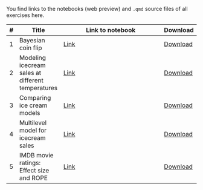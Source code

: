 You find links to the notebooks (web preview) and `.qmd` source files of all exercises here.


|#|Title|Link to notebook|Download|
|-|-----|----------------|---|
|1|Bayesian coin flip|[Link](exercise_1.qmd)|<i class="bi bi-download"></i> [Download](exercise_1.qmd){download="exercise_1.qmd"}|
|2|Modeling icecream sales at different temperatures|[Link](exercise_2.qmd)|<i class="bi bi-download"></i> [Download](exercise_2.qmd){download="exercise_2.qmd"}|
|3|Comparing ice cream models|[Link](exercise_3.qmd)|<i class="bi bi-download"></i> [Download](exercise_3.qmd){download="exercise_3.qmd"}|
|4|Multilevel model for icecream sales|[Link](exercise_4.qmd)|<i class="bi bi-download"></i> [Download](exercise_4.qmd){download="exercise_4.qmd"}|
|5|IMDB movie ratings: Effect size and ROPE|[Link](exercise_5.qmd)|<i class="bi bi-download"></i> [Download](exercise_5.qmd){download="exercise_5.qmd"}|
